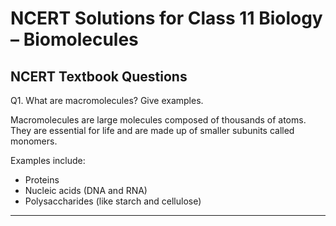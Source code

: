 # NCERT Solutions for Class 11 Biology – Biomolecules

## NCERT Textbook Questions

<Question>Q1. What are macromolecules? Give examples.</Question>

Macromolecules are large molecules composed of thousands of atoms. They are essential for life and are made up of smaller subunits called monomers.

Examples include:
- Proteins
- Nucleic acids (DNA and RNA)
- Polysaccharides (like starch and cellulose)

---
